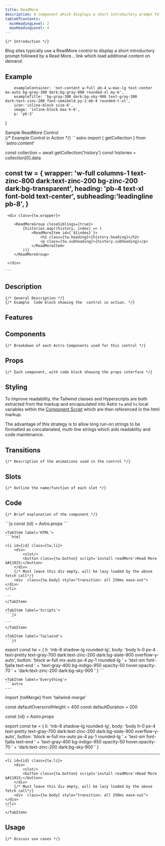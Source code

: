 ```yaml
---
title: ReadMore
description: A component which displays a short introductory prompt followed by  a Read More... link to load additional content on demand.
tableOfContents: 
  minHeadingLevel: 2
  maxHeadingLevel: 4
---
```

		 
	{/* Introduction */}
Blog sites typically use a ReadMore control to display a short introductory prompt followed by  a Read More... link which load additional content on demand.
		 
## Example
		 
		exampleContainer: 'not-content w-full pb-4 w-max-lg text-center mx-auto bg-gray-300 dark:bg-gray-800 rounded-xl my-6',
		exampleTitle: 'bg-gray-300 dark:bg-sky-900 text-gray-300 dark:text-zinc-200 font-semibold py-2 mb-4 rounded-t-xl',
		icon:'inline-block size-6',
		image: 'inline-block max-h-6',
		p: 'pb-3'	
}
		 
<div id='ReadMore-example' class={tw.exampleContainer} >
<div id='ReadMore-title' class={tw.exampleTitle}>Sample ReadMore Control</div>

</div>
	{/* Example Control in Action */}
	```astro
import { getCollection } from 'astro:content' 

const collection = await getCollection('history')
const histories = collection[0].data


const tw = {
	wrapper: 'w-full columns-1 text-zinc-800 dark:text-zinc-200 bg-zinc-200 dark:bg-transparent',
	heading: 'pb-4 text-xl font-bold text-center',
	subheading:'leadingline pb-8',
}
---

	 <div class={tw.wrapper}>

		<ReadMoreGroup closeSiblings={true}>
			{histories.map((history, index) => (
				<ReadMoreItem id={`${index}`}>
					<h2 class={tw.heading}>{history.heading}</h2>
					<p class={tw.subheading}>{history.subheading}</p>
				</ReadMoreItem>
			))}
		</ReadMoreGroup>

	 </div>

	```

		 
## Description
	{/* General Description */}
	{/* Example  Code block showing the  control in action. */}
## Features
		 
## Components
	{/* Breakdown of each Astro Components used for this control */}
## Props
	{/* Each component, with code block showing the props interface */}
## Styling
To improve readability, the Tailwind classes and Hyperscripts are both extracted from the markup and encapsulated into  Astro `tw` and `hs` local variables within the [Component Script](https://docs.astro.build/en/basics/astro-components/#the-component-script) which are then referenced in the html markup. 
		 
The advantage of this strategy is to allow long run-on strings to be formatted as concatenated, multi-line strings which aids readability and code maintenance.
		 
## Transitions
	{/* Description of the animations used in the control */}
## Slots
	{/* Outline the name/function of each slot */}
## Code
	{/* Brief explanation of the component */}
		 
<Tabs>
	<TabItem label='Props'>
	```js
		const {id} = Astro.props 
	```
	</TabItem>
		 
	<TabItem label='HTML'>
	```html
		 
	<li id={id} class={tw.li}>
		<div>
			<slot/>
			<button class={tw.button} script='install readMore'>Read More &#11015;</button>
		</div>
		{/* Must leave this div empty, will be lazy loaded by the above fetch call*/}
		<div  class={tw.body} style="transition: all 250ms ease-out"></div>	
	</li>
	
	```
	</TabItem>
		 
	<TabItem label='Scripts'>
	```js

<script type="text/hyperscript">

	behavior readMore

		def calcHeight()
			set openHeight to 0
			set readMoreContent to the children of the next .body
			for item in readMoreContent 
				increment openHeight by the item's offsetHeight
			end -- for
			increment openHeight by 25  -- for bottom padding
			return openHeight 
		end 

	  on mouseenter from me
			get the innerHTML of the next .body
			if it is empty then 
				set path to '/api/history/' + @id of the closest <li/>
				fetch `${path}` as html then put it into the next .body
		end 

		on click from me
			add .bg-green-950 to me
			remove .bg-indigo-950 from me then settle then
			measure the next .body
			if the result.height is greater than 0 then send closeUp to me
			otherwise send openUp to me end
			remove .bg-green-950 from me
			add .bg-indigo-950 to me then settle
		end

		on openUp
			send closeOtherReadMores to closest parent <ul/>
			put "Read Less &#11014;" into me
			set newHeight to calcHeight()
			if newHeight is less than 500 then
				set the *height of the next .body to (newHeight + 'px') then settle
			otherwise
				set the *height of the next .body to 500 px then settle
			end -- if
		end

		on closeUp
			put "Read More &#11015;" into me
			set the *height of the next .body to 0 then settle
		end

</script>
	```
	</TabItem>
		 
	<TabItem label='Tailwind'>
	```js

export const tw = {
	li: 'mb-8 shadow-lg rounded-lg',
	body: 'body h-0 px-4 text-pretty text-gray-700 dark:text-zinc-200 dark:bg-slate-900 overflow-y-auto',
	button: 'block w-full mx-auto px-4 py-1 rounded-lg ' + 
	'text-sm font-fjalla text-end ' + 
	'text-gray-400 bg-indigo-950 opacity-50 hover:opacity-70 ' +
	'dark:text-zinc-200 dark:bg-sky-900 '
}
	```
	</TabItem>
		 
	<TabItem label='Everything'>
	```astro
	---
import {twMerge} from 'tailwind-merge'


const defaultOverscrollHeight = 400
const defaultDuration = 200

const {id} = Astro.props

export const tw = {
	li: 'mb-8 shadow-lg rounded-lg',
	body: 'body h-0 px-4 text-pretty text-gray-700 dark:text-zinc-200 dark:bg-slate-900 overflow-y-auto',
	button: 'block w-full mx-auto px-4 py-1 rounded-lg ' + 
	'text-sm font-fjalla text-end ' + 
	'text-gray-400 bg-indigo-950 opacity-50 hover:opacity-70 ' +
	'dark:text-zinc-200 dark:bg-sky-900 '
}

---


<script type="text/hyperscript">

	

	behavior readMore

		def calcHeight()
			set openHeight to 0
			set readMoreContent to the children of the next .body
			for item in readMoreContent 
				increment openHeight by the item's offsetHeight
			end -- for
			increment openHeight by 25  -- for bottom padding
			return openHeight 
		end 

	  on mouseenter from me
			get the innerHTML of the next .body
			if it is empty then 
				set path to '/api/history/' + @id of the closest <li/>
				fetch `${path}` as html then put it into the next .body
		end 

		on click from me
			add .bg-green-950 to me
			remove .bg-indigo-950 from me then settle then
			measure the next .body
			if the result.height is greater than 0 then send closeUp to me
			otherwise send openUp to me end
			remove .bg-green-950 from me
			add .bg-indigo-950 to me then settle
		end

		on openUp
			send closeOtherReadMores to closest parent <ul/>
			put "Read Less &#11014;" into me
			set newHeight to calcHeight()
			if newHeight is less than 500 then
				set the *height of the next .body to (newHeight + 'px') then settle
			otherwise
				set the *height of the next .body to 500 px then settle
			end -- if
		end

		on closeUp
			put "Read More &#11015;" into me
			set the *height of the next .body to 0 then settle
		end
</script>

	<li id={id} class={tw.li}>
		<div>
			<slot/>
			<button class={tw.button} script='install readMore'>Read More &#11015;</button>
		</div>
		{/* Must leave this div empty, will be lazy loaded by the above fetch call*/}
		<div  class={tw.body} style="transition: all 250ms ease-out"></div>	
	</li>
	```
	</TabItem>
</Tabs>
		 
##  Usage
	{/* Discuss use cases */}	